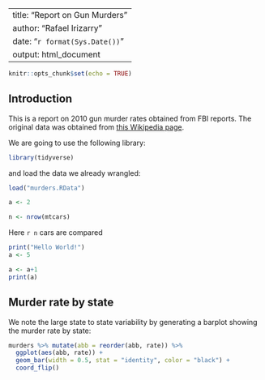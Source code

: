 --
title: "Report on Gun Murders"
author: "Rafael Irizarry"
date: "`r format(Sys.Date())`"
output: html_document 
---

```{r setup, include=FALSE}
knitr::opts_chunk$set(echo = TRUE)
```

## Introduction

This is a report on 2010 gun murder rates obtained from FBI reports. The original data was obtained from [this Wikipedia page](https://en.wikipedia.org/wiki/Murder_in_the_United_States_by_state).

We are going to use the following library:

```{r loading-libs, message=FALSE}
library(tidyverse)
```
  
and load the data we already wrangled:

```{r}
load("murders.RData")

```

```{r eval=FALSE}
a <- 2
```

```{r, echo=F}
n <- nrow(mtcars)
```
Here `r n` cars are compared

```{r include=FALSE}
print("Hello World!")
a <- 5
```

```{r echo=FALSE}
a <- a+1
print(a)
```

## Murder rate by state 

We note the large state to state variability by generating a barplot showing the murder rate by state:

```{r murder-rate-by-state, echo=FALSE}
murders %>% mutate(abb = reorder(abb, rate)) %>%
  ggplot(aes(abb, rate)) +
  geom_bar(width = 0.5, stat = "identity", color = "black") +
  coord_flip()
```
